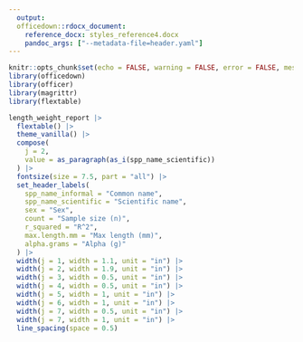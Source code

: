 ```yaml
---
  output:
  officedown::rdocx_document: 
    reference_docx: styles_reference4.docx
    pandoc_args: ["--metadata-file=header.yaml"]
---
```


```r
knitr::opts_chunk$set(echo = FALSE, warning = FALSE, error = FALSE, message = FALSE)
library(officedown)
library(officer)
library(magrittr)
library(flextable)
```

```r
length_weight_report |>
  flextable() |>
  theme_vanilla() |>
  compose(
    j = 2,
    value = as_paragraph(as_i(spp_name_scientific))
  ) |>
  fontsize(size = 7.5, part = "all") |>
  set_header_labels(
    spp_name_informal = "Common name",
    spp_name_scientific = "Scientific name",
    sex = "Sex",
    count = "Sample size (n)",
    r_squared = "R^2",
    max.length.mm = "Max length (mm)",
    alpha.grams = "Alpha (g)"
  ) |>
  width(j = 1, width = 1.1, unit = "in") |>
  width(j = 2, width = 1.9, unit = "in") |>
  width(j = 3, width = 0.5, unit = "in") |>
  width(j = 4, width = 0.5, unit = "in") |>
  width(j = 5, width = 1, unit = "in") |>
  width(j = 6, width = 1, unit = "in") |>
  width(j = 7, width = 0.5, unit = "in") |>
  width(j = 7, width = 1, unit = "in") |>
  line_spacing(space = 0.5)
```
